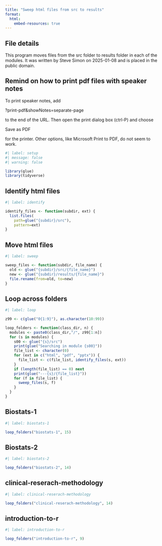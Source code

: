 ```yaml
---
title: "Sweep html files from src to results"
format: 
  html:
    embed-resources: true
---
```


## File details

This program moves files from the src folder to results folder in each of the modules. It was written by Steve Simon on 2025-01-08 and is placed in the public domain. 

## Remind on how to print pdf files with speaker notes

To print speaker notes, add

?print-pdf&showNotes=separate-page 

to the end of the URL. Then open the print dialog box (ctrl-P) and choose

Save as PDF

for the printer. Other options, like Microsoft Print to PDF, do not seem to work.

```r
#| label: setup
#| message: false
#| warning: false

library(glue)
library(tidyverse)
```

## Identify html files

```r
#| label: identify

identify_files <- function(subdir, ext) {
  list.files(
    path=glue("{subdir}/src"),
    pattern=ext)
}
```

## Move html files

```r
#| label: sweep

sweep_files <- function(subdir, file_name) {
  old <- glue("{subdir}/src/{file_name}")
  new <- glue("{subdir}/results/{file_name}")
  file.rename(from=old, to=new)
}
```

## Loop across folders

```r
#| label: loop

z99 <- c(glue("0{1:9}"), as.character(10:99))

loop_folders <- function(class_dir, n) {
  modules <- paste0(class_dir,"/", z99[1:n])
  for (s in modules) {
  	s00 <- glue("{s}/src")
    print(glue("Searching in module {s00}"))
    file_list <- character(0)
    for (ext in c("html", "pdf", "pptx")) {
      file_list <- c(file_list, identify_files(s, ext))
    }
    if (length(file_list) == 0) next
    print(glue("---{s}/{file_list}"))
    for (f in file_list) {
      sweep_files(s, f)
    }
  }
}
```

## Biostats-1

```r
#| label: biostats-1

loop_folders("biostats-1", 15)
```

## Biostats-2

```r
#| label: biostats-2

loop_folders("biostats-2", 14)
```

## clinical-reserach-methodology

```r
#| label: clinical-reserach-methodology

loop_folders("clinical-reserach-methodology", 14)
```

## introduction-to-r

```r
#| label: introduction-to-r

loop_folders("introduction-to-r", 9)
```

